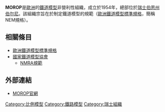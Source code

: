 '''MOROP'''是[[歐洲|歐洲]]的[[鐵道模型|鐵道模型]]非營利性組織，成立於1954年，總部位於[[瑞士|瑞士]][[伯恩州|伯恩州]][[伯尔尼|伯尔尼]]。該組織宗旨在於制定鐵道模型的規範（[[歐洲鐵道模型標準規格|歐洲鐵道模型標準規格]]，簡稱NEM規格）。

==相關條目==
*[[歐洲鐵道模型標準規格|歐洲鐵道模型標準規格]]
*[[國家鐵道模型協會|國家鐵道模型協會]]
**[[NMRA規範|NMRA規範]]

==外部連結==
*[http://www.morop.org/ MOROP官網] {{Wayback|url=http://www.morop.org/ |date=20160114131530 }}


[[Category:比例模型|Category:比例模型]]
[[Category:鐵路模型|Category:鐵路模型]]
[[Category:瑞士組織|Category:瑞士組織]]